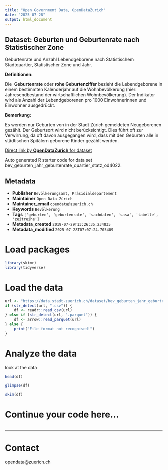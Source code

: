 ```yaml
---
title: "Open Government Data, OpenDataZurich"
date: "2025-07-28"
output: html_document
---
```


## Dataset: Geburten und Geburtenrate nach Statistischer Zone


Geburtenrate und Anzahl Lebendgeborene nach Statistischem Stadtquartier, Statistischer Zone und Jahr.


**Definitionen:**

Die  **Geburtenrate** oder **rohe Geburtenziffer** bezieht die Lebendgeborene in einem bestimmten Kalenderjahr auf die Wohnbevölkerung (hier: Jahresendbestand der wirtschaftlichen Wohnbevölkerung). Der Indikator wird als Anzahl der Lebendgeborenen pro 1000 Einwohnerinnen und Einwohner ausgedrückt. 

[]()

**Bemerkung:**

Es werden nur Geburten von in der Stadt Zürich gemeldeten Neugeborenen gezählt. Der Geburtsort wird nicht berücksichtigt. Dies führt oft zur Verwirrung, da oft davon ausgegangen wird, dass mit den Geburten alle in städtischen Spitälern geborene Kinder gezählt werden.

[]()



[Direct link by **OpenDataZurich** for dataset](https://data.stadt-zuerich.ch/dataset/bev_geburten_jahr_geburtenrate_quartier_statz_od4022)

Auto generated R starter code for data set bev_geburten_jahr_geburtenrate_quartier_statz_od4022.

## Metadata

- **Publisher** `Bevölkerungsamt, Präsidialdepartement`
- **Maintainer** `Open Data Zürich`
- **Maintainer_email** `opendata@zuerich.ch`
- **Keywords** `Bevölk­erung`
- **Tags** `['geburten', 'geburtenrate', 'sachdaten', 'sasa', 'tabelle', 'zeitreihe']`
- **Metadata_created** `2019-07-29T13:26:35.234835`
- **Metadata_modified** `2025-07-28T07:07:24.705409`


# Load packages

```r
library(skimr)
library(tidyverse)
```

# Load the data

```r
url <- "https://data.stadt-zuerich.ch/dataset/bev_geburten_jahr_geburtenrate_quartier_statz_od4022/download/BEV402OD4022.csv"
if (str_detect(url, ".csv")) {
    df <- readr::read_csv(url)
} else if (str_detect(url, ".parquet")) {
    df <- arrow::read_parquet(url)
} else {
    print("File format not recognised!")
}
```

# Analyze the data

look at the data
```r
head(df)
```

```r
glimpse(df)
```

```r
skim(df)
```

# Continue your code here...

```r

```

------------------------------------------------------------------------

# Contact

opendata@zuerich.ch
